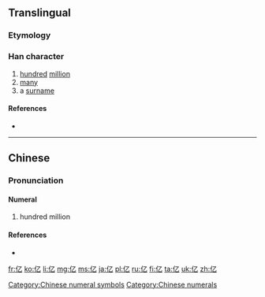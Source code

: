 {{also|億}}<!-- may be replaced by zh-forms -->
==Translingual==
{{stroke order|type=animate}}

===Etymology===
{{Han simp|億|f=意|t=乙}}

===Han character===
{{Han char|rn=9|rad=人|as=01|sn=3|four=|canj=人弓 (ON), X人弓 (XON)|ids=⿰[[亻]][[乙]]}}

# [[hundred]] [[million]]
# [[many]]
# a [[surname]]

====References====
* {{Han ref|kx=0091.051|hdz=10103.040|uh=4EBF|ud=20159}}

[[Category:Chinese numeral symbols]]
[[Category:Chinese numerals]]

----

==Chinese==
{{zh-hanzi-box|亿|[[億]]}}

===Pronunciation===
{{zh-pron
|m=yì,shén
|c=jik1
|mc=y
|oc=y
|ma=zh-yì.ogg
|cat=num
}}

====Numeral====
{{cmn-car-num|s}}

# hundred million

====References====
* {{cite web
| url = http://www.mdbg.net/chindict/chindict.php?page=worddict&wdrst=0&wdqb=亿
| title = 亿
| work = MDBG English to Chinese dictionary ( Based on CC-CEDICT )
| language = Mandarin/English
| accessdate = 2014-02-14}}

[[fr:亿]]
[[ko:亿]]
[[li:亿]]
[[mg:亿]]
[[ms:亿]]
[[ja:亿]]
[[pl:亿]]
[[ru:亿]]
[[fi:亿]]
[[ta:亿]]
[[uk:亿]]
[[zh:亿]]